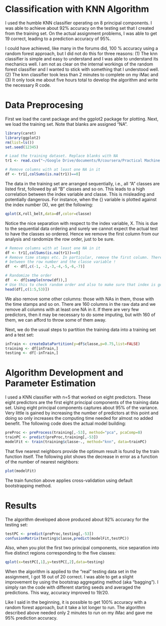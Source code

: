 Classification with KNN Algorithm
========================================================
I used the humble KNN classifier operating on 8 principal components. I was able to achieve about 92% accuracy on the testing set that I created from the training set. On the actual assignment problems, I was able to get 19 correct, leading to a prediction accuracy of 95%. 

I could have achieved, like many in the forums did, 100 % accuracy using a random forest approach, but I did not do this for three reasons: (1) The knn classifier is simple and easy to understand and I was able to understand its mechanics well. I am not as clear on the internal workings of the random forest classifier and I wanted to stick with something that I understood well. (2) The knn classifier took less than 2 minutes to complete on my iMac and (3) It only took me about five hours total to develop the algorithm and write the necessary R code. 

Data Preprocesing
=====================
First we load the caret package and the ggplot2 package for plotting. Next, we load the training set. Note that blanks are assigned "NA". 
```r
library(caret)
library(ggplot2)
rm(list=ls())
set.seed(12345)

# Load the training dataset. Replace blanks with NA
tr1 <- read.csv("~/Google Drive/documents/R/coursera/Practical Machine Learning/Assignment/pml-training.csv",header=TRUE, na.strings=c("","NA"))

# Remove columns with at least one NA in it
df <- tr1[,colSums(is.na(tr1))==0]
```

The data in the training set are arranged sequentially, i.e., all "A" classes are listed first, followed by all "B" classes and so on. This leads to a high correlation between the index variable and classe. This is misleading and potentially dangerous. For instance, when the {\it roll_belt} variable is plotted against the index number (X), we get the following: 

```r
qplot(X,roll_belt,data=df,color=classe)
```

Notice the nice separation with respect to the index variable, X. This is due to the sequential data ordering and surely we cannot expect the actual test to have the classes so ordered. Hence we remove the first column from our analysis and randomize the row order, just to be sure. 

```r
# Remove columns with at least one NA in it
df <- tr1[,colSums(is.na(tr1))==0]
# Remove time stamps etc. In particular, remove the first column. There is a strong correlation
# between the row number and the classe variable !
df  <- df[,c(-1, -2,-3,-4,-5,-6,-7)]

# Randomize the order
df  <- df[sample(nrow(df)),]
# Use this to check random order and also to make sure that index is gone: 
head(df[,c(1:5,53)])
```
We also remove some other columns: those with NAs in them, those with the time stamps and so on. There are 160 columns in the raw data and we remove all columns with at least one NA in it. If there are very few predictors, then it may be necessary to do some imputing, but with 160 of them, we can afford to throw some of them away.

Next, we do the usual steps to partition the training data into a training set and a test set: 
```r
inTrain <- createDataPartition(y=df$classe,p=0.75,list=FALSE)
training <- df[inTrain,]
testing <- df[-inTrain,]
```

Algorithm Development and Parameter Estimation
==============================================
I used a KNN classifier with n=5 that worked on eight predictors. These eight predictors are the first eight principal components of the training data set. Using eight principal components captures about 95% of the variance. Very little is gained by increasing the number of predictors at this point and doing so only increases the computing time needed for almost no added benefit. The following code does the actual model building: 
```r
preProc <- preProcess(training[,-53], method="pca", pcaComp=8)
trainPC <- predict(preProc,training[,-53])
modelFit <- train(training$classe~., method="knn", data=trainPC)
```

That five nearest neighbors provide the optimum result is found by the train function itself. The following plot shows the decrease in error as a function of the number of nearest neighbors: 
```r
plot(modelFit)
```
The train function above applies cross-validation using default bootstrapping method. 

Results
=======
The algorithm developed above produced about 92% accuracy for the testing set: 
```r
testPC <- predict(preProc,testing[,-53])
confusionMatrix(testing$classe,predict(modelFit,testPC))
```

Also, when you plot the first two principal components, nice separation into five distinct regions corresponding to the five classes: 
```r
qplot(x=testPC[,1],y=testPC[,2],data=testing)
```

When the algorithm is applied to the "real" testing data set in the assignment, I got 18 out of 20 correct. I was able to get a slight improvement by using the bootstrap aggregating method (aka "bagging"). I simply ran the code with different starting seeds and averaged the predictions. This way, accuracy improved to 19/20. 

Like I said in the beginning, it is possible to get 100% accuracy with a random forest approach, but it take a lot longer to run. The algorithm described above needed only 2 minutes to run on my iMac and gave me 95% prediction accuracy. 

